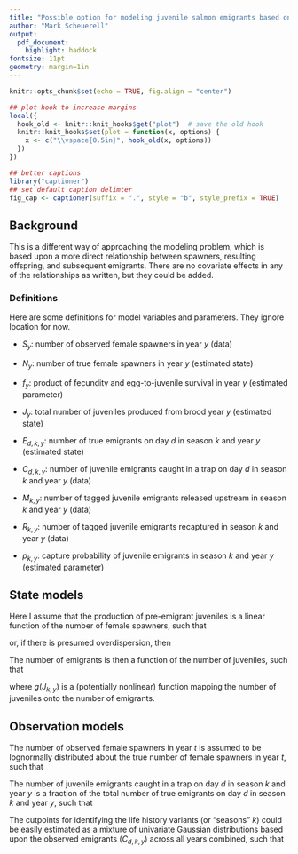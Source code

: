 ```yaml
---
title: "Possible option for modeling juvenile salmon emigrants based on adult escapement and trapping data"
author: "Mark Scheuerell"
output:
  pdf_document:
    highlight: haddock
fontsize: 11pt
geometry: margin=1in
---
```


```r
knitr::opts_chunk$set(echo = TRUE, fig.align = "center")

## plot hook to increase margins
local({
  hook_old <- knitr::knit_hooks$get("plot")  # save the old hook
  knitr::knit_hooks$set(plot = function(x, options) {
    x <- c("\\vspace{0.5in}", hook_old(x, options))
  })
})

## better captions
library("captioner")
## set default caption delimter
fig_cap <- captioner(suffix = ".", style = "b", style_prefix = TRUE)
```


## Background

This is a different way of approaching the modeling problem, which is based upon a more direct relationship between spawners, resulting offspring, and subsequent emigrants. There are no covariate effects in any of the relationships as written, but they could be added. 

### Definitions

Here are some definitions for model variables and parameters. They ignore location for now.

* $S_y$: number of observed female spawners in year $y$ (data)

* $N_y$: number of true female spawners in year $y$ (estimated state)

* $f_y$: product of fecundity and egg-to-juvenile survival in year $y$ (estimated parameter)

* $J_y$: total number of juveniles produced from brood year $y$ (estimated state)

* $E_{d,k,y}$: number of true emigrants on day $d$ in season $k$ and year $y$ (estimated state)

* $C_{d,k,y}$: number of juvenile emigrants caught in a trap on day $d$ in season $k$ and year $y$ (data)

* $M_{k,y}$: number of tagged juvenile emigrants released upstream in season $k$ and year $y$ (data)

* $R_{k,y}$: number of tagged juvenile emigrants recaptured in season $k$ and year $y$ (data)

* $p_{k,y}$: capture probability of juvenile emigrants in season $k$ and year $y$ (estimated parameter)


## State models

Here I assume that the production of pre-emigrant juveniles is a linear function of the number of female spawners, such that

\begin{gather}
J_y \sim \text{Poisson}(f_y N_y) \\
\log(f_y) \sim \text{Normal}(\mu_f, \sigma_f)
\end{gather}

or, if there is presumed overdispersion, then

\begin{gather}
J_y \sim \text{NegBin}(r, a) \\
r = \frac{(f_y N_y)^2}{\sigma_J - f_y N_y} \\
a = \frac{r}{r + f_y N_y} \\
\log(f_y) \sim \text{Normal}(\mu_f, \sigma_f)
\end{gather}

The number of emigrants is then a function of the number of juveniles, such that

\begin{gather}
\log(E_{k,y}) \sim \text{Normal}(\log(g(J_{k,y})), \sigma_E) \\
E_{k,y} = \sum^d E_{d,k,y} \\
J_{k,y} = 
  \begin{cases}
    J_{k,y}, & \text{if k = 1} \\
    J_{k-1,y} - E_{k-1,y},  & \text{if k > 1}
  \end{cases}
\end{gather}

where $g(J_{k,y})$ is a (potentially nonlinear) function mapping the number of juveniles onto the number of emigrants.

## Observation models

The number of observed female spawners in year $t$ is assumed to be lognormally distributed about the true number of female spawners in year $t$, such that

\begin{equation}
\log(S_y) \sim \text{Normal}(\log(N_y), \sigma_S)
\end{equation}

The number of juvenile emigrants caught in a trap on day $d$ in season $k$ and year $y$ is a fraction of the total number of true emigrants on day $d$ in season $k$ and year $y$, such that

\begin{gather}
C_{d,k,y} \sim \text{Binomial}(E_{d,k,y}, p_{k,y}) \\
p_{k,y} = \frac{R_{k,y}}{M_{k,y}}
\end{gather}

The cutpoints for identifying the life history variants (or "seasons" $k$) could be easily estimated as a mixture of univariate Gaussian distributions based upon the observed emigrants ($C_{d,k,y}$) across all years combined, such that

\begin{gather}
C_{d,k} = \sum^y C_{d,k,y} \\
C_{d,k} \sim \text{Normal}(\mu_{z_k}, \sigma_{z_k}) \\
z_k \sim \text{Categorical}(\boldsymbol{\phi})
\end{gather}

